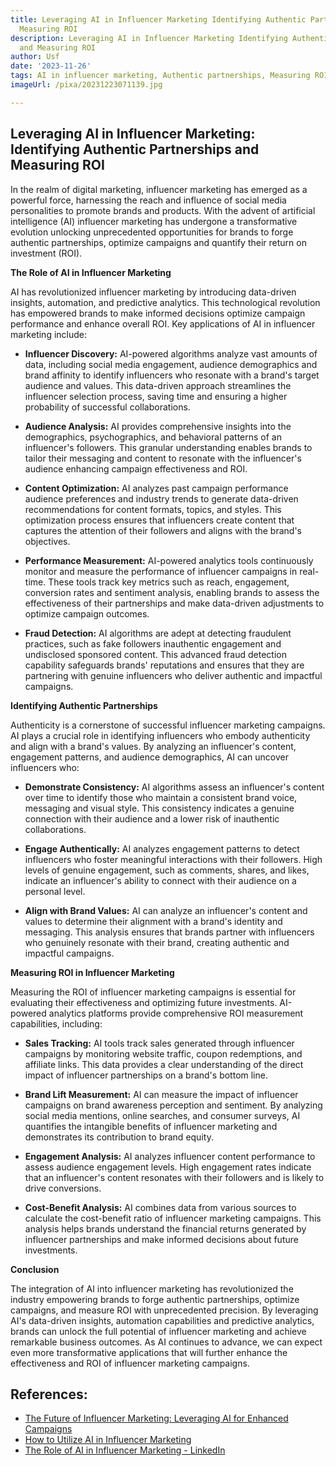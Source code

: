 ```yaml
---
title: Leveraging AI in Influencer Marketing Identifying Authentic Partnerships and
  Measuring ROI
description: Leveraging AI in Influencer Marketing Identifying Authentic Partnerships
  and Measuring ROI
author: Usf
date: '2023-11-26'
tags: AI in influencer marketing, Authentic partnerships, Measuring ROI
imageUrl: /pixa/20231223071139.jpg

---
```

## Leveraging AI in Influencer  Marketing: Identifying  Authentic Partnerships and Measuring ROI

In  the realm of digital marketing, influencer marketing has emerged  as a powerful force, harnessing the reach and influence  of social media personalities  to promote brands and products. With the advent of artificial intelligence (AI) influencer  marketing has undergone a transformative evolution unlocking unprecedented opportunities for brands  to forge authentic  partnerships, optimize campaigns and quantify their return on investment (ROI).

**The Role of AI in Influencer Marketing**

AI has revolutionized influencer marketing by introducing  data-driven insights, automation, and predictive analytics. This technological revolution has empowered brands to  make informed decisions optimize campaign  performance  and enhance overall ROI. Key applications  of AI in influencer marketing include:

* **Influencer Discovery:**
AI-powered algorithms analyze vast amounts of data, including social media engagement, audience demographics and brand affinity to identify influencers who resonate with  a brand's target audience and values. This data-driven  approach streamlines the influencer selection process, saving time and ensuring a higher probability of successful collaborations.


*  **Audience  Analysis:**
AI provides comprehensive insights into the demographics, psychographics, and behavioral patterns of an influencer's followers. This granular understanding enables brands to tailor their messaging and  content to resonate with the influencer's audience enhancing campaign effectiveness and  ROI.


* **Content Optimization:**
AI analyzes past campaign performance audience preferences and industry trends to generate  data-driven recommendations for content formats, topics, and styles. This optimization process ensures that influencers create content that captures the attention of their followers and aligns  with the brand's objectives.


* **Performance Measurement:**
AI-powered analytics tools continuously monitor and measure the performance of  influencer  campaigns in real-time. These tools track  key metrics such as reach, engagement, conversion rates and sentiment analysis, enabling brands to assess the effectiveness of their partnerships and make data-driven adjustments to optimize campaign outcomes.


* **Fraud Detection:**
AI algorithms are adept  at detecting fraudulent practices,  such as fake  followers inauthentic  engagement and undisclosed sponsored content. This advanced fraud detection capability safeguards brands'  reputations and ensures  that they are partnering with genuine influencers who deliver authentic  and impactful campaigns.

**Identifying Authentic Partnerships**

Authenticity is a cornerstone of successful influencer marketing campaigns. AI plays a crucial role in identifying influencers who embody authenticity  and align with a brand's values. By  analyzing an influencer's content, engagement patterns, and  audience demographics,  AI can uncover influencers who:

* **Demonstrate Consistency:**
AI algorithms assess an influencer's content over time to identify those who maintain a consistent brand voice, messaging and visual style. This consistency indicates a genuine connection with their audience and a lower risk of  inauthentic collaborations.


* **Engage Authentically:**
AI analyzes engagement patterns to detect influencers who  foster meaningful interactions  with their followers. High levels of genuine engagement, such as comments, shares,  and  likes, indicate an influencer's ability to connect with their  audience  on a personal level.


* **Align with Brand Values:**
AI can  analyze an influencer's content  and values to determine their alignment with a brand's  identity and messaging. This analysis ensures that brands partner with influencers who  genuinely resonate with their brand, creating authentic  and impactful campaigns.

**Measuring ROI in Influencer  Marketing**

Measuring the ROI of influencer marketing campaigns is essential for evaluating their effectiveness and optimizing future investments. AI-powered  analytics platforms provide comprehensive ROI measurement capabilities, including:

*  **Sales Tracking:**
AI tools track sales generated through influencer campaigns by  monitoring website traffic, coupon redemptions, and affiliate links. This data provides a clear understanding of the  direct impact of influencer partnerships on  a brand's bottom line.


* **Brand Lift Measurement:**
AI can measure the  impact of influencer campaigns on brand awareness perception and sentiment. By analyzing social media mentions, online searches, and  consumer surveys, AI quantifies the intangible benefits of influencer marketing and demonstrates its  contribution to  brand equity.


*  **Engagement Analysis:**
AI analyzes influencer content performance to assess audience  engagement levels. High engagement rates indicate that an influencer's content resonates with their followers and is likely to drive conversions.


* **Cost-Benefit Analysis:**
AI combines  data from  various sources to  calculate the cost-benefit ratio of  influencer marketing  campaigns. This analysis helps brands understand the financial returns  generated by influencer partnerships and make informed decisions about future investments.

**Conclusion**

The integration of AI into influencer marketing has revolutionized the industry  empowering brands to forge authentic partnerships, optimize campaigns, and measure ROI with unprecedented precision. By leveraging AI's data-driven insights, automation capabilities and predictive analytics, brands can unlock the full  potential of influencer marketing and achieve remarkable business outcomes.  As AI continues to advance, we can expect  even more transformative applications that will further enhance  the effectiveness and ROI of influencer  marketing campaigns.

## References:
- [The Future of Influencer Marketing: Leveraging AI for Enhanced Campaigns](https://influencity.com/blog/en/the-future-of-influencer-marketing-leveraging-ai-for-enhanced-campaigns)
- [How to Utilize AI in Influencer Marketing](https://seovendor.co/how-to-utilize-ai-in-influencer-marketing/)
- [The Role of AI in Influencer Marketing - LinkedIn](https://www.linkedin.com/pulse/role-ai-influencer-marketing-sophia-celestina-apenkro)

